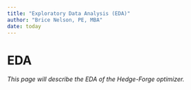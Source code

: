 ```yaml
---
title: "Exploratory Data Analysis (EDA)"
author: "Brice Nelson, PE, MBA"
date: today
---
```


# EDA

*This page will describe the EDA of the Hedge-Forge optimizer.*
